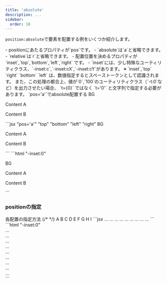 ```yaml
---
title: 'absolute'
description: ...
sidebar: 
  order: 10
---
```




`position:absolute`で要素を配置する例をいくつか紹介します。

<Note type='info' title='Points'>
- positionにあたるプロパティが`pos`です。
	- `absolute`は`a`と省略できます。
	- `relative`は`r`と省略できます。
- 配置位置を決めるプロパティが `inset`,`top`,`bottom`,`left`,`right` です。
- `inset`には、少し特殊なユーティリティクラス、`-inset:c`,`-inset:cX`,`-inset:cY`があります。
</Note>

<Callout type='warning' fz='s'>
※ `inset`,`top` `right` `bottom` `left` は、数値指定するとスペーストークンとして認識されます。  
また、この処理の都合上、値が`0`,`100`のユーティリティクラス（`-t:0`など）を出力させたい場合、 `t={0}` ではなく `t='0'` と文字列で指定する必要があります。
</Callout>

<Preview>
	<PreviewTitle>
		`pos='a'`でabsolute配置する
	</PreviewTitle>
	<PreviewArea p='20'>
		<Box pos='r' p='40' bgc='base-2'>
			<Text fz='4xl' fw='bold' c='content-3' ta='c' lts='l'>BG</Text>
			<Box pos='a' t='0' l='0' bd='guide'>
				<p>Content A</p>
			</Box>
			<Box pos='a' b='40' r='40' bd='guide'>
				<p>Content B</p>
			</Box>
		</Box>
	</PreviewArea>
	<PreviewCode slot='tab' label='Component'>
		```jsx "pos='a'" "top" "bottom" "left" "right"
		<Box pos='r' p='40' bgc='base-2'>
			<Text fz='4xl' fw='bold' c='content-3' ta='c' lts='l'>BG</Text>
			<Box pos='a' t='0' l='0' bd='guide'>
				<p>Content A</p>
			</Box>
			<Box pos='a' b='40' r='40' bd='guide'>
				<p>Content B</p>
			</Box>
		</Box>
		```
	</PreviewCode>
	<PreviewCode slot='tab' label='HTML'>
		```html "-inset:0"
		<div class="l--box -pos:r -p:40 -bgc:base-2">
			<p class="-fz:4xl -fw:bold -c:content-3 -ta:c -lts:l">BG</p>
			<div class="l--box -pos:a -t:0 -l:0 -bd:guide">
				<p>Content A</p>
			</div>
			<div class="l--box -pos:a -bd:guide" style="bottom:var(--s--40);right:var(--s--40)">
				<p>Content B</p>
			</div>
		</div>
		```
	</PreviewCode>
</Preview>




### positionの指定

<Preview>
	<PreviewTitle>
		各配置の指定方法
	</PreviewTitle>
	<PreviewArea resize p='20'>
		{/* <LayerPositionsDemo /> */}
		<Box pos='r' aspect='4/3' bgc='base-2'>
			<Box pos='a' l='0' t='0' bd='guide'><Text fz='s' p='20' lh='1'>A</Text></Box>
			<Box pos='a' inset='cX' t='0' bd='guide'><Text fz='s' p='20' lh='1'>B</Text></Box>
			<Box pos='a' r='0' t='0' bd='guide'><Text fz='s' p='20' lh='1'>C</Text></Box>
			<Box pos='a' l='0' inset='cY' bd='guide'><Text fz='s' p='20' lh='1'>D</Text></Box>
			<Box pos='a' inset='c' bd='guide'><Text fz='s' p='20' lh='1'>E</Text></Box>
			<Box pos='a' r='0' inset='cY' bd='guide'><Text fz='s' p='20' lh='1'>F</Text></Box>
			<Box pos='a' l='0' b='0' bd='guide'><Text fz='s' p='20' lh='1'>G</Text></Box>
			<Box pos='a' inset='cX' b='0' bd='guide'><Text fz='s' p='20' lh='1'>H</Text></Box>
			<Box pos='a' r='0' b='0' bd='guide'><Text fz='s' p='20' lh='1'>I</Text></Box>
		</Box>
	</PreviewArea>
	<PreviewCode slot='tab' label='Component'>
		```jsx
		<Box pos='r' aspect='4/3' bgc='base-2'>
			<Box pos='a' l='0' t='0'>...</Box>
			<Box pos='a' inset='cX' t='0'>...</Box>
			<Box pos='a' r='0' t='0'>...</Box>
			<Box pos='a' l='0' inset='cY'>...</Box>
			<Box pos='a' inset='c'>...</Box>
			<Box pos='a' r='0' inset='cY'>...</Box>
			<Box pos='a' l='0' b='0'>...</Box>
			<Box pos='a' inset='cX' b='0'>...</Box>
			<Box pos='a' r='0' b='0'>...</Box>
		</Box>
		```
	</PreviewCode>
	<PreviewCode slot='tab' label='HTML'>
		```html "-inset:0"
		<div class="l--box -pos:r -aspect:4/3 -bgc:base-2">
			<div class="l--box -pos:a -l:0 -t:0">...</div>
			<div class="l--box -pos:a -inset:cX -t:0">...</div>
			<div class="l--box -pos:a -r:0 -t:0">...</div>
			<div class="l--box -pos:a -l:0 -inset:cY">...</div>
			<div class="l--box -pos:a -inset:c">...</div>
			<div class="l--box -pos:a -r:0 -inset:cY">...</div>
			<div class="l--box -pos:a -l:0 -b:0">...</div>
			<div class="l--box -pos:a -inset:cX -b:0">...</div>
			<div class="l--box -pos:a -r:0 -b:0">...</div>
		</div>
		```
	</PreviewCode>
</Preview>


